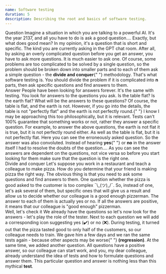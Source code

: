 ```yaml
---
name: Software testing
duration: 5
description: Describing the root and basics of software testing.
---
```


<Section>
  <XL>Question</XL>
  <M>
    Imagine a situation in which you are talking to a powerful AI. It's the year
    2137, and all you have to do is ask a good question.... Exactly, but what
    does good mean?
  </M>
  <M>
    In my opinion, it's a question that is short and specific. The kind you are
    currently asking in the GPT chat room. After all, by asking an overly
    complicated question before you get an answer, you have to ask more
    questions. It is much easier to ask one.
  </M>
  <M>
    Of course, some problems are too complicated to be solved by a single
    question, so the problem should be broken down into smaller parts and to
    each of them ask a simple question - the <B>divide and conquer</B>{" "}
    methodology.
  </M>
  <M>
    That's what software testing is. You should divide the problem if it is
    complicated into <B>n</B> parts, then ask specific questions and find
    answers to them.
  </M>
</Section>

<Section>
  <XL>Answer</XL>
  <M>
    People have been looking for answers forever. It's the same with testing.
    You look for answers to the questions you ask. Is the table flat? Is the
    earth flat? What will be the answers to these questions?
  </M>
  <M>
    Of course, the table is flat, and the earth is not. However, if you go into
    the details, the table is not "perfectly flat" and the earth is not
    perfectly round.{" "}
  </M>
  <M>
    I know I may be approaching this too philosophically, but it is relevant.
    Tests can't 100% guarantee that something works or not, rather they answer a
    specific question.
  </M>
  <M>
    For example, to answer the above questions, the earth is not flat it is
    true, but it is not perfectly round either. As well as the table is flat,
    but it is not perfectly flat. Here you can see the erroneously asked
    question. So the answer was also convoluted. Instead of hearing <B>yes</B>{" "}
    or <B>no</B> in the answer itself I had to resolve the doubts of the
    question....
  </M>
  <M>
    As you can see the answers are dependent on the questions, not vice versa so
    before you start looking for them make sure that the question is the right
    one.
  </M>
</Section>

<Section>
  <XL>Divide and conquer</XL>
  <M>
    Let's suppose you work in a restaurant and teach a colleague to make pizza.
    How do you determine that your friend is making pizza the right way. The
    obvious thing is that you need to ask some questions and find answers to
    them. One question whether the pizza is good asked to the customer is too
    complex ¯\_(ツ)_/¯.
  </M>
  <M>
    So, instead of one, let's ask several of them, but specific ones that will
    give us a result and allow us to decide whether our colleague is a good
    enough pizzerman.
  </M>
  <List items="Is the cake brown?,Is the cheese melted?,Is the pizza warm?,Isn't the pizza plate dirty?,Did the pizza taste good for 90% customers?" />
  <M>
    The answer to each of them is actually yes or no. If all the answers are
    positive, it means that our colleague is "good enough" pizzerman.
  </M>
</Section>

<Section>
  <XL>Well, let's check it</XL>
  <M>
    We already have the questions so let's now look for the answers - let's play
    the role of the tester. Next to each question we will add a corresponding
    icon suggesting yes (✔️) or no (❌).
  </M>
  <List items="Is the cake brown? ✔️,Is the cheese melted? ✔️,Is the pizza warm? ✔️,Isn't the pizza plate dirty? ✔️,Did the pizza taste good for 90% customers? ❌" />
  <M>
    During testing, it turned out that the pizza tasted good to only half of the
    customers, so our colleague needs to train. We gave him a few days and we
    ran the same tests again - because other aspects may be worse{" "}
    <B>(regression)</B>. At the same time, we added another question.
  </M>
  <List
    items="
  Is the pizza size between 30 cm and 34 cm? ✔️,Is the cake brown? ✔️,Is the cheese melted? ✔️,Is the pizza warm? ✔️,Isn't the pizza plate dirty? ✔️,Did the pizza taste good for 90% customers? ✔️"
  />
  <M>
    All questions have a positive answer, so our colleague can start work, and
    you, my dear colleague, already understand the idea of tests and how to
    formulate questions and answer them. This particular question and answer is
    nothing less than this mythical <B>test</B>.
  </M>
</Section>
